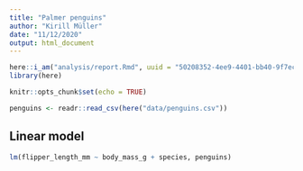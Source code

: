 ```yaml
---
title: "Palmer penguins"
author: "Kirill Müller"
date: "11/12/2020"
output: html_document
---
```


```r
here::i_am("analysis/report.Rmd", uuid = "50208352-4ee9-4401-bb40-9f7ec81050da")
library(here)

knitr::opts_chunk$set(echo = TRUE)

penguins <- readr::read_csv(here("data/penguins.csv"))
```

## Linear model

```r
lm(flipper_length_mm ~ body_mass_g + species, penguins)
```